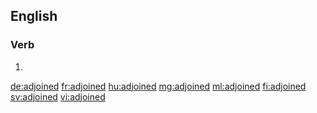 ==English==

===Verb===
{{head|en}}

# {{en-past of|adjoin}}

[[de:adjoined]]
[[fr:adjoined]]
[[hu:adjoined]]
[[mg:adjoined]]
[[ml:adjoined]]
[[fi:adjoined]]
[[sv:adjoined]]
[[vi:adjoined]]